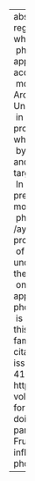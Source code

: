 ---
abstract: "The conventional wisdom regarding the diachronic process whereby phonetic\
  \ phenomena become phonologized appears to be the \u2018error accumulation\u2019\
  \ model, so called by Baker, Archangeli, and Mielke (2011). Under this model, biases\
  \ in the phonetic context result in production or perception errors, which are misapprehended\
  \ by listeners as target productions, and over time accumulate into new target productions.\
  \ In this article, I explore the predictions of the hypocorrection model for one\
  \ phonetic change (prevoiceless /ay/-raising) in detail. I argue that properties\
  \ of the phonetic context underpredict and mischaracterize the contextual conditioning\
  \ on this phonetic change. Rather, it appears that categorical, phonological conditioning\
  \ is present from the very onset of this change."
author:
- name:
    family: Fruehwald
    given: Josef
citation:
  container-title: Language
  issue: '2'
  issued: '2016'
  page: 376-410
  type: article-journal
  url: https://muse.jhu.edu/article/621188
  volume: '92'
date: '2016'
date-format: YYYY
description: Language
doi: 10.1353/lan.2016.0041
params:
  notes: 'Citation Key: Fruehwald2016a'
title: The early influence of phonology on a phonetic change

---